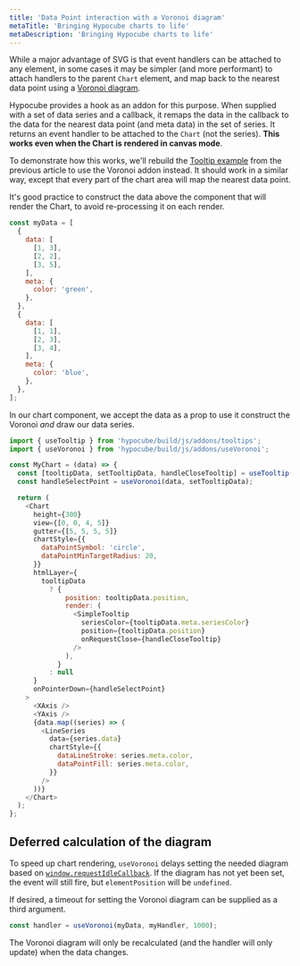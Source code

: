 ```yaml
---
title: 'Data Point interaction with a Voronoi diagram'
metaTitle: 'Bringing Hypocube charts to life'
metaDescription: 'Bringing Hypocube charts to life'
---
```


While a major advantage of SVG is that event handlers can be attached to any element, in some cases it may be simpler (and more performant) to attach handlers to the parent `Chart` element, and map back to the nearest data point using a [Voronoi diagram](https://en.wikipedia.org/wiki/Voronoi_diagram).

Hypocube provides a hook as an addon for this purpose. When supplied with a set of data series and a callback, it remaps the data in the callback to the data for the nearest data point (and meta data) in the set of series. It returns an event handler to be attached to the `Chart` (not the series). **This works even when the Chart is rendered in canvas mode**.

To demonstrate how this works, we'll rebuild the [Tooltip example](/interaction/2-tooltips/) from the previous article to use the Voronoi addon instead. It should work in a similar way, except that every part of the chart area will map the nearest data point.

It's good practice to construct the data above the component that will render the Chart, to avoid re-processing it on each render.

```javascript
const myData = [
  {
    data: [
      [1, 3],
      [2, 2],
      [3, 5],
    ],
    meta: {
      color: 'green',
    },
  },
  {
    data: [
      [1, 1],
      [2, 3],
      [3, 4],
    ],
    meta: {
      color: 'blue',
    },
  },
];
```

In our chart component, we accept the data as a prop to use it construct the Voronoi _and_ draw our data series.

```javascript
import { useTooltip } from 'hypocube/build/js/addons/tooltips';
import { useVoronoi } from 'hypocube/build/js/addons/useVoronoi';

const MyChart = (data) => {
  const [tooltipData, setTooltipData, handleCloseTooltip] = useTooltip();
  const handleSelectPoint = useVoronoi(data, setTooltipData);

  return (
    <Chart
      height={300}
      view={[0, 0, 4, 5]}
      gutter={[5, 5, 5, 5]}
      chartStyle={{
        dataPointSymbol: 'circle',
        dataPointMinTargetRadius: 20,
      }}
      htmlLayer={
        tooltipData
          ? {
              position: tooltipData.position,
              render: (
                <SimpleTooltip
                  seriesColor={tooltipData.meta.seriesColor}
                  position={tooltipData.position}
                  onRequestClose={handleCloseTooltip}
                />
              ),
            }
          : null
      }
      onPointerDown={handleSelectPoint}
    >
      <XAxis />
      <YAxis />
      {data.map((series) => (
        <LineSeries
          data={series.data}
          chartStyle={{
            dataLineStroke: series.meta.color,
            dataPointFill: series.meta.color,
          }}
        />
      ))}
    </Chart>
  );
};
```

## Deferred calculation of the diagram

To speed up chart rendering, `useVoronoi` delays setting the needed diagram based on [`window.requestIdleCallback`](https://developer.mozilla.org/en-US/docs/Web/API/Window/requestIdleCallback). If the diagram has not yet been set, the event will still fire, but `elementPosition` will be `undefined`.

If desired, a timeout for setting the Voronoi diagram can be supplied as a third argument.

```javascript
const handler = useVoronoi(myData, myHandler, 1000);
```

The Voronoi diagram will only be recalculated (and the handler will only update) when the data changes.
